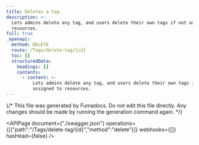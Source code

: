 ```yaml
---
title: Deletes a tag.
description: >-
  Lets admins delete any tag, and users delete their own tags if not assigned to
  resources.
full: true
_openapi:
  method: DELETE
  route: /Tags/delete-tag/{id}
  toc: []
  structuredData:
    headings: []
    contents:
      - content: >-
          Lets admins delete any tag, and users delete their own tags if not
          assigned to resources.
---
```


{/* This file was generated by Fumadocs.
Do not edit this file directly. Any changes should be made by running the generation command again. */}

<APIPage document={"./swagger.json"} operations={[{"path":"/Tags/delete-tag/{id}","method":"delete"}]} webhooks={[]} hasHead={false} />